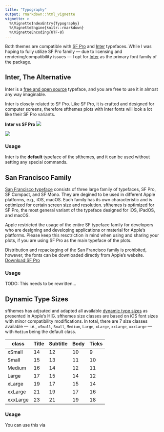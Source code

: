 ```yaml
---
title: "Typography"
output: rmarkdown::html_vignette
vignette: >
  %\VignetteIndexEntry{Typography}
  %\VignetteEngine{knitr::rmarkdown}
  %\VignetteEncoding{UTF-8}
---
```


Both themes are compatible with [SF Pro](https://developer.apple.com/fonts/) and [Inter](https://rsms.me/inter/) typefaces. While I was hoping to fully utilize SF Pro family — due to licensing and rendering/compatibility issues — I opt for [Inter](https://rsms.me/inter/) as the primary font family of the package. 

## Inter, The Alternative

Inter is a [free and open source](https://github.com/rsms/inter) typeface, and you are free to use it in almost any way imaginable. 

Inter is closely related to SF Pro. Like SF Pro, it is crafted and designed for computer screens, therefore sfthemes plots with Inter fonts will look a lot like their SF Pro variants.

**Inter vs SF Pro**
![](images/sf_vs_inter_numbers.png)

![](images/sf_vs_inter_name.png)

### Usage

Inter is the **default** typeface of the sfthemes, and it can be used without setting any special commands.

## San Francisco Family

[San Francisco typeface](https://en.wikipedia.org/wiki/San_Francisco_(sans-serif_typeface)) consists of three large family of typefaces, SF Pro, SF Compact, and SF Mono. They are degined to be used in different Apple platforms, e.g., iOS, macOS. Each family has its own characteristic and is optimized for certain screen size and resolution. sfthemes is optimized for SF Pro, the most general variant of the typeface designed for iOS, iPadOS, and macOS. 

Apple restricted the usage of the entire SF typeface family for developers who are designing and developing applications or material for Apple's platforms. Please keep this resctriction in mind when using and sharing your plots, if you are using SF Pro as the main typeface of the plots. 

Distribution and repackaging of the San Francisco family is prohibited, however, the fonts can be downloaded directly from Apple's website. [Download SF Pro](https://developer.apple.com/fonts/)

### Usage

TODO: This needs to be rewritten...

## Dynamic Type Sizes

sfthemes has adjsuted and adapted all available [dynamic type sizes](https://developer.apple.com/design/human-interface-guidelines/ios/visual-design/typography#dynamic-type-sizes) as presented in Apple's HIG. sfthemes size classes are based on iOS font sizes with minor compatibility modifications. In total, there are 7 size classes available — i.e., `xSmall`, `Small`, `Medium`, `Large`, `xLarge`, `xxLarge`, `xxxLarge` — with `Medium` being the default class.

| class| Title | Subtitle | Body | Ticks |
|------|-----|-----|-----|-----|
| xSmall | 14 | 12 | 10 | 9 |
| Small | 15 | 13 | 11 | 10 |
| Medium | 16 | 14 | 12 | 11 |
| Large | 17 | 15 | 14 | 12 |
| xLarge | 19 | 17 | 15 | 14 |
| xxLarge | 21 | 19 | 17 | 16 |
| xxxLarge | 23 | 21 | 19 | 18 |

### Usage

You can use this via
